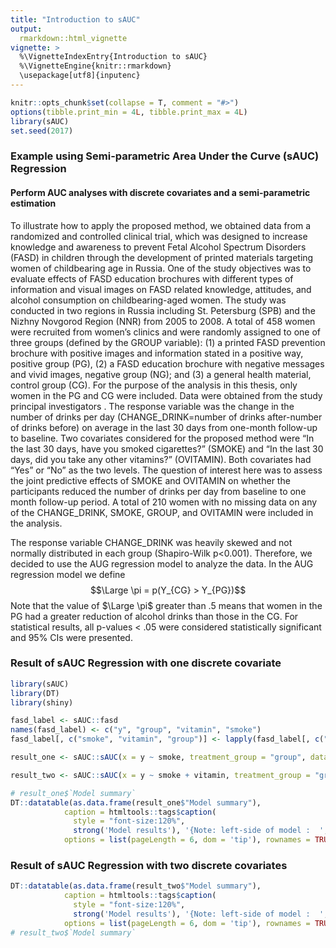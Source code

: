 ```yaml
---
title: "Introduction to sAUC"
output: 
  rmarkdown::html_vignette
vignette: >
  %\VignetteIndexEntry{Introduction to sAUC}
  %\VignetteEngine{knitr::rmarkdown}
  \usepackage[utf8]{inputenc}
---
```


```r
knitr::opts_chunk$set(collapse = T, comment = "#>")
options(tibble.print_min = 4L, tibble.print_max = 4L)
library(sAUC)
set.seed(2017)
```

### Example using Semi-parametric Area Under the Curve (sAUC) Regression

#### Perform AUC analyses with discrete covariates and a semi-parametric estimation

To illustrate how to apply the proposed method, we obtained data from a randomized and controlled clinical trial, which was designed to increase knowledge and awareness to prevent Fetal Alcohol Spectrum Disorders (FASD) in children through the development of printed materials targeting women of childbearing age in Russia. One of the study objectives was to evaluate effects of FASD education brochures with different types of information and visual images on FASD related knowledge, attitudes, and alcohol consumption on childbearing-aged women. The study was conducted in two regions in Russia including St. Petersburg (SPB) and the Nizhny Novgorod Region (NNR) from 2005 to 2008. A total of 458 women were recruited from women's clinics and were randomly assigned to one of three groups (defined by the GROUP variable): (1) a printed FASD prevention brochure with positive images and information stated in a positive way, positive group (PG), (2) a FASD education brochure with negative messages and vivid images, negative group (NG); and (3) a general health material, control group (CG). For the purpose of the analysis in this thesis, only women in the PG and CG were included. Data were obtained from the study principal investigators . The response variable was the change in the number of drinks per day (CHANGE_DRINK=number of drinks after-number of drinks before) on average in the last 30 days from one-month follow-up to baseline. Two covariates considered for the proposed method were "In the last 30 days, have you smoked cigarettes?" (SMOKE) and  "In the last 30 days, did you take any other vitamins?" (OVITAMIN). Both covariates had "Yes" or "No" as the two levels. The question of interest here was to assess the joint predictive effects of SMOKE and OVITAMIN on whether the participants reduced the number of drinks per day from baseline to one month follow-up period. A total of 210 women with no missing data on any of the CHANGE_DRINK, SMOKE, GROUP, and OVITAMIN were included in the analysis.

The response variable CHANGE_DRINK was heavily skewed and not normally distributed in each group  (Shapiro-Wilk p<0.001). Therefore, we decided to use the AUG regression model to analyze the data.  In the AUG regression model we define
$$\Large \pi = p(Y_{CG} > Y_{PG})$$ Note that the value of $\Large \pi$ greater than .5 means that women in the PG had a greater reduction of alcohol drinks than those in the CG. For statistical results, all p-values < .05 were considered statistically significant and 95% CIs were presented.


### Result of sAUC Regression with one discrete covariate

```r
library(sAUC)
library(DT)
library(shiny)

fasd_label <- sAUC::fasd
names(fasd_label) <- c("y", "group", "vitamin", "smoke")
fasd_label[, c("smoke", "vitamin", "group")] <- lapply(fasd_label[, c("smoke", "vitamin", "group")], function(x) factor(x))

result_one <- sAUC::sAUC(x = y ~ smoke, treatment_group = "group", data = fasd_label)

result_two <- sAUC::sAUC(x = y ~ smoke + vitamin, treatment_group = "group", data = fasd_label)

# result_one$`Model summary`
DT::datatable(as.data.frame(result_one$"Model summary"),
            caption = htmltools::tags$caption(
              style = "font-size:120%",
              strong('Model results'), '{Note: left-side of model :  ', result_one$"model_formula","}"),
            options = list(pageLength = 6, dom = 'tip'), rownames = TRUE)

```

### Result of sAUC Regression with two discrete covariates

```r
DT::datatable(as.data.frame(result_two$"Model summary"),
            caption = htmltools::tags$caption(
              style = "font-size:120%",
              strong('Model results'), '{Note: left-side of model :  ', result_two$"model_formula","}"),
            options = list(pageLength = 6, dom = 'tip'), rownames = TRUE)
# result_two$`Model summary`
```



